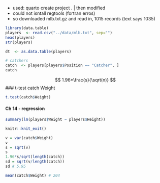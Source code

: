 - used:  quarto create project .   | then modified
- could not isntall regtools (fortran erros)
- so downloaded mlb.txt.gz and read in, 1015 records (text says 1035)
```r
library(data.table)
players  <- read.csv("../data/mlb.txt", sep="")
head(players)
str(players)

dt  <- as.data.table(players)

# catchers
catch  <- players[players$Position == "Catcher", ]
catch
```


$$
1.96*\frac{s}{\sqrt(n)}
$$
### t-test catch Weight
```r

t.test(catch$Weight)
```

#### Ch 14 - regression
```r
summary(lm(players$Weight ~ players$Height))

```

```r
knitr::knit_exit()
```


```r
  

v = var(catch$Weight)
v
s = sqrt(v)
s
1.96*s/sqrt(length(catch))
sd = sqrt(v/length(catch))
sd # 5.95

mean(catch$Weight) # 204

```

